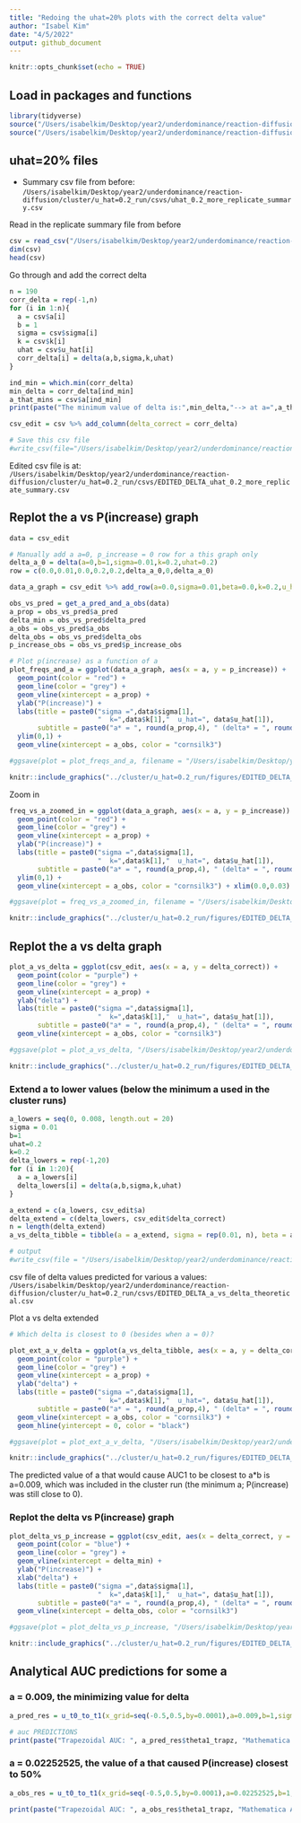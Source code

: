 ```yaml
---
title: "Redoing the uhat=20% plots with the correct delta value"
author: "Isabel Kim"
date: "4/5/2022"
output: github_document
---
```


```r
knitr::opts_chunk$set(echo = TRUE)
```

## Load in packages and functions
```r
library(tidyverse)
source("/Users/isabelkim/Desktop/year2/underdominance/reaction-diffusion/scripts/functions-main-model.R")
source("/Users/isabelkim/Desktop/year2/underdominance/reaction-diffusion/cluster/plotting_functions.R")
```

## uhat=20% files

* Summary csv file from before: `/Users/isabelkim/Desktop/year2/underdominance/reaction-diffusion/cluster/u_hat=0.2_run/csvs/uhat_0.2_more_replicate_summary.csv`

Read in the replicate summary file from before
```r
csv = read_csv("/Users/isabelkim/Desktop/year2/underdominance/reaction-diffusion/cluster/u_hat=0.2_run/csvs/uhat_0.2_more_replicate_summary.csv")
dim(csv)
head(csv)
```
Go through and add the correct delta
```r
n = 190
corr_delta = rep(-1,n)
for (i in 1:n){
  a = csv$a[i]
  b = 1
  sigma = csv$sigma[i]
  k = csv$k[i]
  uhat = csv$u_hat[i]
  corr_delta[i] = delta(a,b,sigma,k,uhat)
}

ind_min = which.min(corr_delta)
min_delta = corr_delta[ind_min]
a_that_mins = csv$a[ind_min]
print(paste("The minimum value of delta is:",min_delta,"--> at a=",a_that_mins))

csv_edit = csv %>% add_column(delta_correct = corr_delta)

# Save this csv file
#write_csv(file="/Users/isabelkim/Desktop/year2/underdominance/reaction-diffusion/cluster/u_hat=0.2_run/csvs/EDITED_DELTA_uhat_0.2_more_replicate_summary.csv",x=csv_edit)
```

Edited csv file is at: `/Users/isabelkim/Desktop/year2/underdominance/reaction-diffusion/cluster/u_hat=0.2_run/csvs/EDITED_DELTA_uhat_0.2_more_replicate_summary.csv`


## Replot the a vs P(increase) graph
```r
data = csv_edit

# Manually add a a=0, p_increase = 0 row for a this graph only
delta_a_0 = delta(a=0,b=1,sigma=0.01,k=0.2,uhat=0.2)
row = c(0.0,0.01,0.0,0.2,0.2,delta_a_0,0,delta_a_0)

data_a_graph = csv_edit %>% add_row(a=0.0,sigma=0.01,beta=0.0,k=0.2,u_hat=0.2,delta=delta_a_0,p_increase=0.0,delta_correct=delta_a_0)

obs_vs_pred = get_a_pred_and_a_obs(data)
a_prop = obs_vs_pred$a_pred
delta_min = obs_vs_pred$delta_pred
a_obs = obs_vs_pred$a_obs
delta_obs = obs_vs_pred$delta_obs
p_increase_obs = obs_vs_pred$p_increase_obs

# Plot p(increase) as a function of a
plot_freqs_and_a = ggplot(data_a_graph, aes(x = a, y = p_increase)) + 
  geom_point(color = "red") + 
  geom_line(color = "grey") +
  geom_vline(xintercept = a_prop) + 
  ylab("P(increase)") + 
  labs(title = paste0("sigma =",data$sigma[1], 
                      "  k=",data$k[1],"  u_hat=", data$u_hat[1]), 
       subtitle = paste0("a* = ", round(a_prop,4), " (delta* = ", round(delta_min,4),") but a_obs =",round(a_obs,4)," (delta_obs =", round(delta_obs,4),")")) +
  ylim(0,1) + 
  geom_vline(xintercept = a_obs, color = "cornsilk3")

#ggsave(plot = plot_freqs_and_a, filename = "/Users/isabelkim/Desktop/year2/underdominance/reaction-diffusion/cluster/u_hat=0.2_run/figures/EDITED_DELTA_a_vs_p_increase.png")
```

```r
knitr::include_graphics("../cluster/u_hat=0.2_run/figures/EDITED_DELTA_a_vs_p_increase.png")
```

Zoom in
```r
freq_vs_a_zoomed_in = ggplot(data_a_graph, aes(x = a, y = p_increase)) + 
  geom_point(color = "red") + 
  geom_line(color = "grey") +
  geom_vline(xintercept = a_prop) + 
  ylab("P(increase)") + 
  labs(title = paste0("sigma =",data$sigma[1], 
                      "  k=",data$k[1],"  u_hat=", data$u_hat[1]), 
       subtitle = paste0("a* = ", round(a_prop,4), " (delta* = ", round(delta_min,4),") but a_obs =",round(a_obs,4)," (delta_obs =", round(delta_obs,4),")")) +
  ylim(0,1) + 
  geom_vline(xintercept = a_obs, color = "cornsilk3") + xlim(0.0,0.03)

#ggsave(plot = freq_vs_a_zoomed_in, filename = "/Users/isabelkim/Desktop/year2/underdominance/reaction-diffusion/cluster/u_hat=0.2_run/figures/EDITED_DELTA_zoomed_in_a_vs_p_increase.png")
```

```r
knitr::include_graphics("../cluster/u_hat=0.2_run/figures/EDITED_DELTA_zoomed_in_a_vs_p_increase.png")
```


## Replot the a vs delta graph
```r
plot_a_vs_delta = ggplot(csv_edit, aes(x = a, y = delta_correct)) + 
  geom_point(color = "purple") + 
  geom_line(color = "grey") +
  geom_vline(xintercept = a_prop) + 
  ylab("delta") + 
  labs(title = paste0("sigma =",data$sigma[1], 
                      "  k=",data$k[1],"  u_hat=", data$u_hat[1]), 
       subtitle = paste0("a* = ", round(a_prop,4), " (delta* = ", round(delta_min,4),") but a_obs =",round(a_obs,4)," (delta_obs =", round(delta_obs,4),")")) +
  geom_vline(xintercept = a_obs, color = "cornsilk3")

#ggsave(plot = plot_a_vs_delta, "/Users/isabelkim/Desktop/year2/underdominance/reaction-diffusion/cluster/u_hat=0.2_run/figures/EDITED_DELTA_a_vs_delta.png") 
```

```r
knitr::include_graphics("../cluster/u_hat=0.2_run/figures/EDITED_DELTA_a_vs_delta.png")
```

### Extend a to lower values (below the minimum a used in the cluster runs)
```r
a_lowers = seq(0, 0.008, length.out = 20)
sigma = 0.01
b=1
uhat=0.2
k=0.2
delta_lowers = rep(-1,20)
for (i in 1:20){
  a = a_lowers[i]
  delta_lowers[i] = delta(a,b,sigma,k,uhat)
}

a_extend = c(a_lowers, csv_edit$a)
delta_extend = c(delta_lowers, csv_edit$delta_correct)
n = length(delta_extend)
a_vs_delta_tibble = tibble(a = a_extend, sigma = rep(0.01, n), beta = a_extend/0.01, k = rep(0.2,n), u_hat = rep(0.2,n), delta_correct = delta_extend)

# output
#write_csv(file = "/Users/isabelkim/Desktop/year2/underdominance/reaction-diffusion/cluster/u_hat=0.2_run/csvs/EDITED_DELTA_a_vs_delta_theoretical.csv", x = a_vs_delta_tibble)
```

csv file of delta values predicted for various a values: `/Users/isabelkim/Desktop/year2/underdominance/reaction-diffusion/cluster/u_hat=0.2_run/csvs/EDITED_DELTA_a_vs_delta_theoretical.csv`

Plot a vs delta extended
```r

# Which delta is closest to 0 (besides when a = 0)?

plot_ext_a_v_delta = ggplot(a_vs_delta_tibble, aes(x = a, y = delta_correct)) + 
  geom_point(color = "purple") + 
  geom_line(color = "grey") +
  geom_vline(xintercept = a_prop) + 
  ylab("delta") + 
  labs(title = paste0("sigma =",data$sigma[1], 
                      "  k=",data$k[1],"  u_hat=", data$u_hat[1]),
       subtitle = paste0("a* = ", round(a_prop,4), " (delta* = ", round(delta_min,4),") but a_obs =",round(a_obs,4)," (delta_obs =", round(delta_obs,4),")"))+
  geom_vline(xintercept = a_obs, color = "cornsilk3") +
  geom_hline(yintercept = 0, color = "black")

#ggsave(plot = plot_ext_a_v_delta, "/Users/isabelkim/Desktop/year2/underdominance/reaction-diffusion/cluster/u_hat=0.2_run/figures/EDITED_DELTA_extended_scale_a_vs_delta.png") 
```

```r
knitr::include_graphics("../cluster/u_hat=0.2_run/figures/EDITED_DELTA_extended_scale_a_vs_delta.png")
```
The predicted value of a that would cause AUC1 to be closest to a*b is a=0.009, which was included in the cluster run (the minimum a; P(increase) was still close to 0).

### Replot the delta vs P(increase) graph
```r
plot_delta_vs_p_increase = ggplot(csv_edit, aes(x = delta_correct, y = p_increase)) +
  geom_point(color = "blue") + 
  geom_line(color = "grey") +
  geom_vline(xintercept = delta_min) + 
  ylab("P(increase)") + 
  xlab("delta") +
  labs(title = paste0("sigma =",data$sigma[1], 
                      "  k=",data$k[1],"  u_hat=", data$u_hat[1]), 
       subtitle = paste0("a* = ", round(a_prop,4), " (delta* = ", round(delta_min,4),") but a_obs =",round(a_obs,4)," (delta_obs =", round(delta_obs,4),")")) +
  geom_vline(xintercept = delta_obs, color = "cornsilk3")

#ggsave(plot = plot_delta_vs_p_increase, "/Users/isabelkim/Desktop/year2/underdominance/reaction-diffusion/cluster/u_hat=0.2_run/figures/EDITED_DELTA_delta_vs_p_increase.png") 
```

```r
knitr::include_graphics("../cluster/u_hat=0.2_run/figures/EDITED_DELTA_delta_vs_p_increase.png")
```

## Analytical AUC predictions for some a

### a = 0.009, the minimizing value for delta
```r
a_pred_res = u_t0_to_t1(x_grid=seq(-0.5,0.5,by=0.0001),a=0.009,b=1,sigma=0.01,k=0.2,u_hat=0.2)

# auc PREDICTIONS
print(paste("Trapezoidal AUC: ", a_pred_res$theta1_trapz, "Mathematica AUC: ", auc_mathematica(a=0.009,b=1,sigma=0.01,k=0.2,uhat=0.2) , "my equation AUC (wrong): ", a_pred_res$theta1_factored))
```

### a = 0.02252525, the value of a that caused P(increase) closest to 50%
```r
a_obs_res = u_t0_to_t1(x_grid=seq(-0.5,0.5,by=0.0001),a=0.02252525,b=1,sigma=0.01,k=0.2,u_hat=0.2)

print(paste("Trapezoidal AUC: ", a_obs_res$theta1_trapz, "Mathematica AUC: ", auc_mathematica(a=0.02252525,b=1,sigma=0.01,k=0.2,uhat=0.2) , "my equation AUC (wrong): ", a_obs_res$theta1_factored))
```